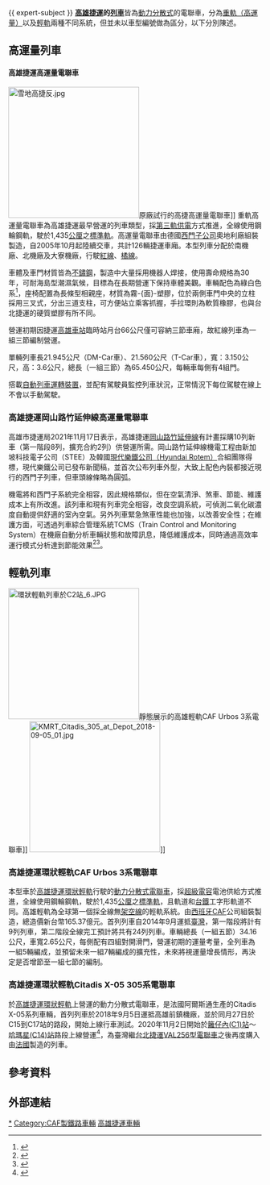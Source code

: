 {{ expert-subject }}
{{Pathnav|高雄捷運|frame=1}}
'''[[高雄捷運|高雄捷運]]的[[列車|列車]]'''皆為[[動力分散式|動力分散式]]的電聯車，分為[[重型鐵路系統|重軌（高運量）]]以及[[輕軌運輸系統|輕軌]]兩種不同系統，但並未以車型編號做為區分，以下分別陳述。

==高運量列車==
====高雄捷運高運量電聯車====
{{main|高雄捷運高運量電聯車}}
[[File:雪地高捷反.jpg|260px]]原廠試行的高捷高運量電聯車]]
重軌高運量電聯車為高雄捷運最早營運的列車類型，採[[第三軌|第三軌供電]]方式推進，全線使用鋼輪鋼軌，駛於1,435[[公厘|公厘]]之[[標準軌|標準軌]]。高運量電聯車由德國[[西門子公司|西門子公司]]奧地利廠組裝製造，自2005年10月起陸續交車，共計126輛捷運車廂。本型列車分配於南機廠、北機廠及大寮機廠，行駛[[高雄捷運紅線|紅線]]、[[高雄捷運橘線|橘線]]。

車體及車門材質皆為[[不鏽鋼|不鏽鋼]]，製造中大量採用機器人焊接，使用壽命規格為30年，可耐海島型潮濕氣候，目標為在長期營運下保持車體美觀。車輛配色為綠白色系<ref>{{Cite web |url=http://nrch.culture.tw/twpedia.aspx?id=23518 |title=存档副本 |accessdate=2015-11-04 |archive-date=2016-03-07 |archive-url=https://web.archive.org/web/20160307090432/http://nrch.culture.tw/twpedia.aspx?id=23518 |dead-url=no }}</ref>，座椅配置為長條型相親座，材質為霧-{面}-塑膠，位於兩側車門中央的立柱採用三叉式，分出三道支柱，可方便站立乘客抓握，手拉環則為軟質橡膠，也與台北捷運的硬質塑膠有所不同。

營運初期因捷運[[高雄車站|高雄車站]]臨時站月台66公尺僅可容納三節車廂，故紅線列車為一組三節編制營運。

單輛列車長21.945公尺（DM-Car車）、21.560公尺（T-Car車），寬：3.150公尺，高：3.6公尺，總長（一組三節）為65.450公尺，每輛車每側有4組門。

搭載[[自動列車運轉裝置|自動列車運轉裝置]]，並配有駕駛員監控列車狀況，正常情況下每位駕駛在線上不會以手動駕駛。

===高雄捷運岡山路竹延伸線高運量電聯車===
高雄市捷運局2021年11月17日表示，高雄捷運[[岡山路竹延伸線|岡山路竹延伸線]]有計畫採購10列新車（第一階段8列，擴充合約2列）供營運所需。岡山路竹延伸線機電工程由新加坡科技電子公司（STEE）及韓國[[現代Rotem|現代樂鐵公司（Hyundai Rotem）]]合組團隊得標，現代樂鐵公司已發布新聞稿，並首次公布列車外型，大致上配色內裝都接近現行的西門子列車，但車頭線條略為圓弧。

機電將和西門子系統完全相容，因此規格類似，但在空氣清淨、煞車、節能、維護成本上有所改進。該列車和現有列車完全相容，改良空調系統，可偵測二氧化碳濃度自動提供舒適的室內空氣。另外列車緊急煞車性能也加強，以改善安全性；在維護方面，可透過列車綜合管理系統TCMS（Train Control and Monitoring System）在機廠自動分析車輛狀態和故障訊息，降低維護成本，同時通過高效率運行模式分析達到節能效果<ref>{{cite press release |author=記者郭文昌 |title=高捷岡山路竹延伸 增購10輛新車 |publisher=Yahoo!奇摩新聞 |date=2021年11月18日 |url=https://tw.news.yahoo.com/%E9%AB%98%E6%8D%B7%E5%B2%A1%E5%B1%B1%E8%B7%AF%E7%AB%B9%E5%BB%B6%E4%BC%B8-%E5%A2%9E%E8%B3%BC10%E8%BC%9B%E6%96%B0%E8%BB%8A-170633266.html |language=zh-tw |access-date=2021年11月18日 |archive-date=2021年11月18日 |archive-url=https://tw.news.yahoo.com/%E9%AB%98%E6%8D%B7%E5%B2%A1%E5%B1%B1%E8%B7%AF%E7%AB%B9%E5%BB%B6%E4%BC%B8-%E5%A2%9E%E8%B3%BC10%E8%BC%9B%E6%96%B0%E8%BB%8A-170633266.html |dead-url=no }}</ref><ref>{{cite press release |author=記者王榮祥 |title=睽違20年將再採購新車 高市捷運局證實 |publisher=自由時報 |date=2021-11-17|url=https://news.ltn.com.tw/news/life/breakingnews/3739163 |language=zh-tw |access-date=2021-11-18|archive-date=2021-11-18|archive-url=https://news.ltn.com.tw/news/life/breakingnews/3739163 |dead-url=no }}</ref>。

==輕軌列車==
[[File:環狀輕軌列車於C2站_6.JPG|260px]]靜態展示的高雄輕軌CAF Urbos 3系電聯車]]
[[File:KMRT_Citadis_305_at_Depot_2018-09-05_01.jpg|260px]]]]

===高雄捷運環狀輕軌CAF Urbos 3系電聯車===
{{main|高雄捷運環狀輕軌CAF Urbos 3系電聯車}}

本型車於[[高雄捷運環狀輕軌|高雄捷運環狀輕軌]]行駛的[[動力分散式|動力分散式]][[電聯車|電聯車]]，採[[超級電容|超級電容]]電池供給方式推進，全線使用鋼輪鋼軌，駛於1,435[[公厘|公厘]]之[[標準軌|標準軌]]，且軌道和[[台鐵|台鐵]]工字形軌道不同。高雄輕軌為全球第一個採全線無[[架空電纜_(鐵路)|架空線]]的輕軌系統。由[[西班牙|西班牙]][[西班牙鐵路建設和協助股份有限公司|CAF]]公司組裝製造，總造價新台幣165.37億元。首列列車自2014年9月運抵[[臺灣|臺灣]]，第一階段將計有9列列車，第二階段全線完工預計將共有24列列車。車輛總長（一組五節）34.16公尺，車寬2.65公尺，每側配有四組對開滑門，營運初期的運量考量，全列車為一組5輛編成，並預留未來一組7輛編成的擴充性，未來將視運量增長情形，再決定是否增節至一組七節的編制。

===高雄捷運環狀輕軌Citadis X-05 305系電聯車===
{{main|高雄捷運環狀輕軌Citadis X-05 305系電聯車}}
於[[高雄捷運環狀輕軌|高雄捷運環狀輕軌]]上營運的動力分散式電聯車，是法國阿爾斯通生產的Citadis X-05系列車輛，首列列車於2018年9月5日運抵高雄前鎮機廠，並於同月27日於C15到C17站的路段，開始上線行車測試。2020年11月2日開始於[[籬仔內站|籬仔內(C1)站]]～[[哈瑪星站|哈瑪星(C14)站]]路段上線營運<ref>{{cite web |title=高雄輕軌新車上線營運，機電整合新紀元 |publisher=台灣新生報 |agency= 記者陳秋香、何弘斌 |date=2020年11月2日|url= https://tw.news.yahoo.com/%E9%AB%98%E9%9B%84%E8%BC%95%E8%BB%8C%E6%96%B0%E8%BB%8A%E4%B8%8A%E7%B7%9A%E7%87%9F%E9%81%8B-%E6%A9%9F%E9%9B%BB%E6%95%B4%E5%90%88%E6%96%B0%E7%B4%80%E5%85%83-064217353.html|accessdate=2020年11月2日}}</ref>，為臺灣繼[[台北捷運VAL256型電聯車|台北捷運VAL256型電聯車]]之後再度購入由[[法國|法國]]製造的列車。

==參考資料==
{{Reflist}}

==外部連結==

{{高雄捷運的車輛}}

[[Category:高雄捷運|*]]
[[Category:CAF製鐵路車輛|Category:CAF製鐵路車輛]]
[[Category:高雄捷運車輛|]]